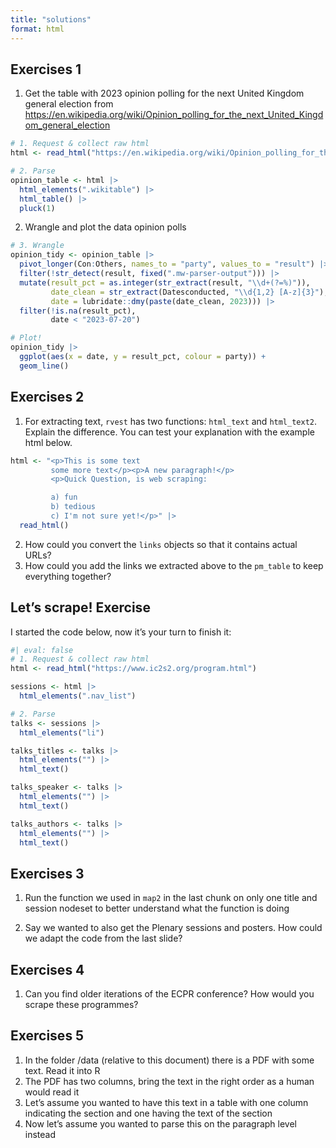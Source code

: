 ```yaml
---
title: "solutions"
format: html
---
```


## Exercises 1

1. Get the table with 2023 opinion polling for the next United Kingdom general election from <https://en.wikipedia.org/wiki/Opinion_polling_for_the_next_United_Kingdom_general_election>

```r
# 1. Request & collect raw html
html <- read_html("https://en.wikipedia.org/wiki/Opinion_polling_for_the_next_United_Kingdom_general_election")

# 2. Parse
opinion_table <- html |>
  html_elements(".wikitable") |> 
  html_table() |>                
  pluck(1)                       
```

2. Wrangle and plot the data opinion polls

```r
# 3. Wrangle
opinion_tidy <- opinion_table |> 
  pivot_longer(Con:Others, names_to = "party", values_to = "result") |> 
  filter(!str_detect(result, fixed(".mw-parser-output"))) |> 
  mutate(result_pct = as.integer(str_extract(result, "\\d+(?=%)")),
         date_clean = str_extract(Datesconducted, "\\d{1,2} [A-z]{3}"),
         date = lubridate::dmy(paste(date_clean, 2023))) |> 
  filter(!is.na(result_pct), 
         date < "2023-07-20")

# Plot!
opinion_tidy |> 
  ggplot(aes(x = date, y = result_pct, colour = party)) +
  geom_line()
```

## Exercises 2

1. For extracting text, `rvest` has two functions: `html_text` and `html_text2`. Explain the difference. You can test your explanation with the example html below.

```r
html <- "<p>This is some text
         some more text</p><p>A new paragraph!</p>
         <p>Quick Question, is web scraping:

         a) fun
         b) tedious
         c) I'm not sure yet!</p>" |> 
  read_html()
```

2. How could you convert the `links` objects so that it contains actual URLs?
3. How could you add the links we extracted above to the `pm_table` to keep everything together?

## Let's scrape! Exercise

I started the code below, now it's your turn to finish it:

```r
#| eval: false
# 1. Request & collect raw html
html <- read_html("https://www.ic2s2.org/program.html")

sessions <- html |> 
  html_elements(".nav_list")

# 2. Parse
talks <- sessions |> 
  html_elements("li")

talks_titles <- talks |> 
  html_elements("") |> 
  html_text()

talks_speaker <- talks |> 
  html_elements("") |> 
  html_text()

talks_authors <- talks |> 
  html_elements("") |> 
  html_text()
``` 

## Exercises 3

1. Run the function we used in `map2` in the last chunk on only one title and session nodeset to better understand what the function is doing

2. Say we wanted to also get the Plenary sessions and posters. How could we adapt the code from the last slide?

## Exercises 4

1. Can you find older iterations of the ECPR conference? How would you scrape these programmes?

## Exercises 5

1. In the folder /data (relative to this document) there is a PDF with some text. Read it into R
2. The PDF has two columns, bring the text in the right order as a human would read it
3. Let's assume you wanted to have this text in a table with one column indicating the section and one having the text of the section
4. Now let's assume you wanted to parse this on the paragraph level instead

